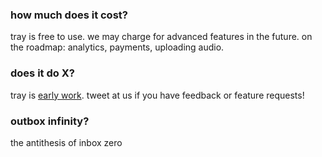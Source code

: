 ### how much does it cost?

tray is free to use. we may charge for advanced features in the future. on the roadmap: analytics, payments, uploading audio.

### does it do X?

tray is [early work](http://paulgraham.com/early.html). tweet at us if you have feedback or feature requests!

### outbox infinity?

the antithesis of inbox zero